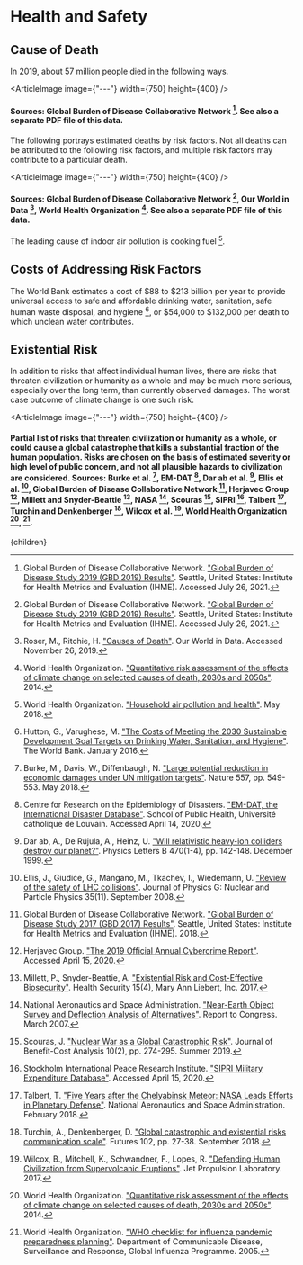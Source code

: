 



# Health and Safety

## Cause of Death
In 2019, about 57 million people died in the following ways.

<ArticleImage image={"---"} width={750} height={400} />
#### Sources: Global Burden of Disease Collaborative Network [^7]. See also a separate PDF file of this data.

The following portrays estimated deaths by risk factors. Not all deaths can be attributed to the following risk factors, and multiple risk factors may contribute to a particular death.

<ArticleImage image={"---"} width={750} height={400} />
#### Sources: Global Burden of Disease Collaborative Network [^7], Our World in Data [^16], World Health Organization [^25]. See also a separate PDF file of this data.

The leading cause of indoor air pollution is cooking fuel [^24].

<ImproveCardiovascularHealthSolution />

## Costs of Addressing Risk Factors
The World Bank estimates a cost of $88 to $213 billion per year to provide universal access to safe and affordable drinking water, sanitation, safe human waste disposal, and hygiene [^11], or $54,000 to $132,000 per death to which unclean water contributes.

## Existential Risk
In addition to risks that affect individual human lives, there are risks that threaten civilization or humanity as a whole and may be much more serious, especially over the long term, than currently observed damages. The worst case outcome of climate change is one such risk.

<ArticleImage image={"---"} width={750} height={400} />
#### Partial list of risks that threaten civilization or humanity as a whole, or could cause a global catastrophe that kills a substantial fraction of the human population. Risks are chosen on the basis of estimated severity or high level of public concern, and not all plausible hazards to civilization are considered. Sources: Burke et al. [^2], EM-DAT [^3], Dar ab et al. [^4], Ellis et al. [^5], Global Burden of Disease Collaborative Network [^6], Herjavec Group [^9], Millett and Snyder-Beattie [^12], NASA [^13], Scouras [^18], SIPRI [^20], Talbert [^21], Turchin and Denkenberger [^22], Wilcox et al. [^23], World Health Organization [^25], [^26].

<AiRiskStudyAndReductionSolution />
<ExplainableAiSolution />

[^1]: Bar, G. ["Explainability as a legal requirement for Artificial Intelligence"](https://medium.com/womeninai/explainability-as-a-legal-requirement-for-artificial-intelligence-systems-66da5a0aa693). WomeninAI. Novebmer 2020.

[^2]: Burke, M., Davis, W., Diffenbaugh, N. ["Large potential reduction in economic damages under UN mitigation targets"](https://www.nature.com/articles/s41586-018-0071-9). Nature 557, pp. 549-553. May 2018.

[^3]: Centre for Research on the Epidemiology of Disasters. ["EM-DAT, the International Disaster Database"](https://www.emdat.be/). School of Public Health, Université catholique de Louvain. Accessed April 14, 2020.

[^4]: Dar ab, A., De Rújula, A., Heinz, U. ["Will relativistic heavy-ion colliders destroy our planet?"](https://www.sciencedirect.com/science/article/abs/pii/S0370269399013076). Physics Letters B 470(1-4), pp. 142-148. December 1999.

[^5]: Ellis, J., Giudice, G., Mangano, M., Tkachev, I., Wiedemann, U. ["Review of the safety of LHC collisions"](https://iopscience.iop.org/article/10.1088/0954-3899/35/11/115004). Journal of Physics G: Nuclear and Particle Physics 35(11). September 2008.

[^6]: Global Burden of Disease Collaborative Network. ["Global Burden of Disease Study 2017 (GBD 2017) Results"](http://ghdx.healthdata.org/gbd-results-tool). Seattle, United States: Institute for Health Metrics and Evaluation (IHME). 2018.

[^7]: Global Burden of Disease Collaborative Network. ["Global Burden of Disease Study 2019 (GBD 2019) Results"](http://ghdx.healthdata.org/gbd-results-tool?params=gbd-api-2019-permalink/d10968bf8f7d9bb08c1835c91f674041). Seattle, United States: Institute for Health Metrics and Evaluation (IHME). Accessed July 26, 2021.

[^8]: Griffin, B. A., Eibner, C., Bird, C. E., Jewell, A., Margolis, K., Shih, R., Slaughter, M. E., Whitsel, E. A., Allison, M., Escarce, J. J. ["The Relationship between Urban Sprawl and Coronary Heart Disease in Women"](https://www.ncbi.nlm.nih.gov/pmc/articles/PMC3594054/). Health & place 20, pp. 51-61. March 2013.

[^9]: Herjavec Group. ["The 2019 Official Annual Cybercrime Report"](https://www.herjavecgroup.com/resources/2019-official-annual-cybercrime-report/). Accessed April 15, 2020.

[^10]: Hilton, B. ["Preventing an AI-related catastrophe"](https://80000hours.org/problem-profiles/artificial-intelligence/). 80,000 Hours. August 2022.

[^11]: Hutton, G., Varughese, M. ["The Costs of Meeting the 2030 Sustainable Development Goal Targets on Drinking Water, Sanitation, and Hygiene"](https://www.worldbank.org/en/topic/water/publication/the-costs-of-meeting-the-2030-sustainable-development-goal-targets-on-drinking-water-sanitation-and-hygiene). The World Bank. January 2016.

[^12]: Millett, P., Snyder-Beattie, A. ["Existential Risk and Cost-Effective Biosecurity"](https://www.liebertpub.com/doi/pdfplus/10.1089/hs.2017.0028). Health Security 15(4), Mary Ann Liebert, Inc. 2017.

[^13]: National Aeronautics and Space Administration. ["Near-Earth Object Survey and Deflection Analysis of Alternatives"](https://www.nasa.gov/pdf/171331main_NEO_report_march07.pdf). Report to Congress. March 2007.

[^14]: Nieuwenhuijsen, M. J. ["Influence of urban and transport planning and the city environment on cardiovascular disease"](https://www.nature.com/articles/s41569-018-0003-2). Nature Reviews Cardiology 15, pp. 432-438. April 2018.

[^15]: Pahigiannis, K., Thompson-Paul, A. M., Barfield, W., Ochiai, E., Loustalot, F., Shero, S., Hong, Y. ["Progress Toward Improved Cardiovascular Health in the United States"](https://www.ncbi.nlm.nih.gov/pmc/articles/PMC8428048/). Circulation 139(16), pp. 1957-1973. April 2019.

[^16]: Roser, M., Ritchie, H. ["Causes of Death"](https://ourworldindata.org/causes-of-death). Our World in Data. Accessed November 26, 2019.

[^17]: Rudner, T. G. J., Toner, H. ["Key Concepts in AI Safety: An Overview"](https://cset.georgetown.edu/publication/key-concepts-in-ai-safety-an-overview/). Center for Security and Emerging Technology. March 2021.

[^18]: Scouras, J. ["Nuclear War as a Global Catastrophic Risk"](https://www.cambridge.org/core/journals/journal-of-benefit-cost-analysis/article/nuclear-war-as-a-global-catastrophic-risk/EC726528F3A71ED5ED26307677960962). Journal of Benefit-Cost Analysis 10(2), pp. 274-295. Summer 2019.

[^19]: Stevenson, M., Thompson, J., Hérickde Sá, T., Ewing, R., Mohan, D., McClure, R., Roberts, I., Tiwari, G., Giles-Corti, B., Sun, X., Wallace, M., Woodcock, J. ["Land use, transport, and population health: estimating the health benefits of compact cities"](https://www.sciencedirect.com/science/article/abs/pii/S0140673616300678). The Lancet 388, pp. 2925-2935. December 2016.

[^20]: Stockholm International Peace Research Institute. ["SIPRI Military Expenditure Database"](https://www.sipri.org/databases/milex). Accessed April 15, 2020.

[^21]: Talbert, T. ["Five Years after the Chelyabinsk Meteor: NASA Leads Efforts in Planetary Defense"](https://www.nasa.gov/feature/five-years-after-the-chelyabinsk-meteor-nasa-leads-efforts-in-planetary-defense). National Aeronautics and Space Administration. February 2018.

[^22]: Turchin, A., Denkenberger, D. ["Global catastrophic and existential risks communication scale"](https://www.sciencedirect.com/science/article/abs/pii/S001632871730112X). Futures 102, pp. 27-38. September 2018.

[^23]: Wilcox, B., Mitchell, K., Schwandner, F., Lopes, R. ["Defending Human Civilization from Supervolcanic Eruptions"](https://pdfs.semanticscholar.org/4100/c9bde5b6ad27cd4274ffc91863f0564c2241.pdf). Jet Propulsion Laboratory. 2017.

[^24]: World Health Organization. ["Household air pollution and health"](https://www.who.int/news-room/fact-sheets/detail/household-air-pollution-and-health). May 2018.

[^25]: World Health Organization. ["Quantitative risk assessment of the effects of climate change on selected causes of death, 2030s and 2050s"](https://apps.who.int/iris/handle/10665/134014). 2014.

[^26]: World Health Organization. ["WHO checklist for influenza pandemic preparedness planning"](https://www.who.int/csr/resources/publications/influenza/FluCheck6web.pdf). Department of Communicable Disease, Surveillance and Response, Global Influenza Programme. 2005.

  <Article 
    focusAreaUrl={focusAreaUrl} 
    hierarchy={hierarchy} 
    site={site}
  >
    {children}
  </Article>
